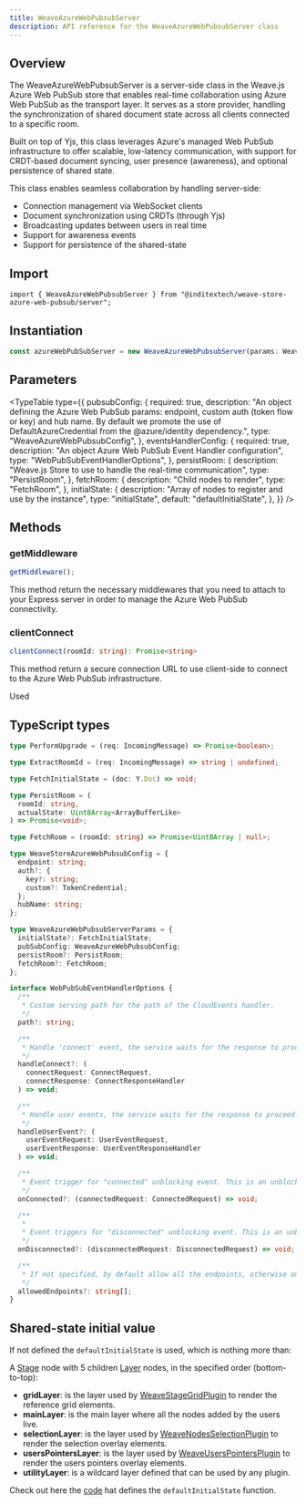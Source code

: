 ```yaml
---
title: WeaveAzureWebPubsubServer
description: API reference for the WeaveAzureWebPubsubServer class
---
```



## Overview

The WeaveAzureWebPubsubServer is a server-side class in the Weave.js Azure Web PubSub store
that enables real-time collaboration using Azure Web PubSub as the transport layer. It serves
as a store provider, handling the synchronization of shared document state across all clients
connected to a specific room.

Built on top of Yjs, this class leverages Azure's managed Web PubSub infrastructure to offer scalable,
low-latency communication, with support for CRDT-based document syncing, user presence (awareness),
and optional persistence of shared state.

This class enables seamless collaboration by handling server-side:

- Connection management via WebSocket clients
- Document synchronization using CRDTs (through Yjs)
- Broadcasting updates between users in real time
- Support for awareness events
- Support for persistence of the shared-state

## Import

```shell
import { WeaveAzureWebPubsubServer } from "@inditextech/weave-store-azure-web-pubsub/server";
```

## Instantiation

```ts
const azureWebPubSubServer = new WeaveAzureWebPubsubServer(params: WeaveAzureWebPubsubServerParams);
```

## Parameters

<TypeTable
  type={{
    pubsubConfig: {
      required: true,
      description:
        "An object defining the Azure Web PubSub params: endpoint, custom auth (token flow or key) and hub name. By default we promote the use of DefaultAzureCredential from the @azure/identity dependency.",
      type: "WeaveAzureWebPubsubConfig",
    },
    eventsHandlerConfig: {
      required: true,
      description: "An object Azure Web PubSub Event Handler configuration",
      type: "WebPubSubEventHandlerOptions",
    },
    persistRoom: {
      description:
        "Weave.js Store to use to handle the real-time communication",
      type: "PersistRoom",
    },
    fetchRoom: {
      description: "Child nodes to render",
      type: "FetchRoom",
    },
    initialState: {
      description: "Array of nodes to register and use by the instance",
      type: "initialState",
      default: "defaultInitialState",
    },
  }}
/>

## Methods

### getMiddleware

```ts
getMiddleware();
```

This method return the necessary middlewares that you need to attach to your Express
server in order to manage the Azure Web PubSub connectivity.

### clientConnect

```ts
clientConnect(roomId: string): Promise<string>
```

This method return a secure connection URL to use client-side to connect to the Azure
Web PubSub infrastructure.

Used

## TypeScript types

```ts
type PerformUpgrade = (req: IncomingMessage) => Promise<boolean>;

type ExtractRoomId = (req: IncomingMessage) => string | undefined;

type FetchInitialState = (doc: Y.Doc) => void;

type PersistRoom = (
  roomId: string,
  actualState: Uint8Array<ArrayBufferLike>
) => Promise<void>;

type FetchRoom = (roomId: string) => Promise<Uint8Array | null>;

type WeaveStoreAzureWebPubsubConfig = {
  endpoint: string;
  auth?: {
    key?: string;
    custom?: TokenCredential;
  };
  hubName: string;
};

type WeaveAzureWebPubsubServerParams = {
  initialState?: FetchInitialState;
  pubSubConfig: WeaveAzureWebPubsubConfig;
  persistRoom?: PersistRoom;
  fetchRoom?: FetchRoom;
};

interface WebPubSubEventHandlerOptions {
  /**
   * Custom serving path for the path of the CloudEvents handler.
   */
  path?: string;

  /**
   * Handle 'connect' event, the service waits for the response to proceed.
   */
  handleConnect?: (
    connectRequest: ConnectRequest,
    connectResponse: ConnectResponseHandler
  ) => void;

  /**
   * Handle user events, the service waits for the response to proceed.
   */
  handleUserEvent?: (
    userEventRequest: UserEventRequest,
    userEventResponse: UserEventResponseHandler
  ) => void;

  /**
   * Event trigger for "connected" unblocking event. This is an unblocking event and the service does not wait for the response.
   */
  onConnected?: (connectedRequest: ConnectedRequest) => void;

  /**
   *
   * Event triggers for "disconnected" unblocking event. This is an unblocking event and the service does not wait for the response.
   */
  onDisconnected?: (disconnectedRequest: DisconnectedRequest) => void;

  /**
   * If not specified, by default allow all the endpoints, otherwise only allow specified endpoints
   */
  allowedEndpoints?: string[];
}
```

## Shared-state initial value

If not defined the `defaultInitialState` is used, which is nothing more than:

<Mermaid
  chart="
flowchart TD;
  Stage --> gridLayer;
  Stage --> mainLayer;
  Stage --> selectionLayer;
  Stage --> usersPointersLayer;
  Stage --> utilityLayer;"
/>

A [Stage](/docs/main/build/nodes/stage) node with 5 children [Layer](/docs/main/build/nodes/layer)
nodes, in the specified order (bottom-to-top):

- **gridLayer**: is the layer used by [WeaveStageGridPlugin](/docs/main/build/plugins/stage-grid)
  to render the reference grid elements.
- **mainLayer**: is the main layer where all the nodes added by the users live.
- **selectionLayer**: is the layer used by [WeaveNodesSelectionPlugin](/docs/main/build/plugins/nodes-selection)
  to render the selection overlay elements.
- **usersPointersLayer**: is the layer used by [WeaveUsersPointersPlugin](/docs/main/build/plugins/users-pointers)
  to render the users pointers overlay elements.
- **utilityLayer**: is a wildcard layer defined that can be used by any plugin.

Check out here the [code](https://github.com/InditexTech/weavejs/blob/main/code/packages/store-azure-web-pubsub/src/server/default-initial-state.ts)
hat defines the `defaultInitialState` function.
